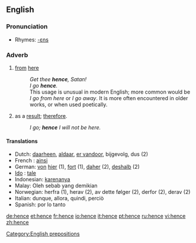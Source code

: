 ==English==

===Pronunciation===
*Rhymes: [[Rhymes:English:-ɛns|-ɛns]]

===Adverb===
{{en-adv|-}}

# [[from]] [[here]]
#:''Get thee '''hence''', Satan!''
#:''I go '''hence'''.''
#:This usage is unusual in modern English; more common would be ''I go from here'' or ''I go away''.  It is more often encountered in older works, or when used poetically.
# as a [[result]]; [[therefore]].
#:''I go; '''hence''' I will not be here.''

====Translations====
*Dutch: [[daarheen]], [[aldaar]], [[er vandoor]], bijgevolg, dus (2)
* French : [[ainsi]]
*German: [[von]] [[hier]] (1), [[fort]] (1), [[daher]] (2), [[deshalb]] (2)
* [[Ido]] : [[tale]]
*Indonesian: [[karenanya]]
*Malay: Oleh sebab yang demikian 
*Norwegian: herfra (1), herav (2), av dette følger (2), derfor (2), derav (2)
*Italian: dunque, allora, quindi, perciò
*Spanish: por lo tanto

[[Category:English prepositions]]

[[de:hence]]
[[et:hence]]
[[fr:hence]]
[[io:hence]]
[[it:hence]]
[[pt:hence]]
[[ru:hence]]
[[vi:hence]]
[[zh:hence]]